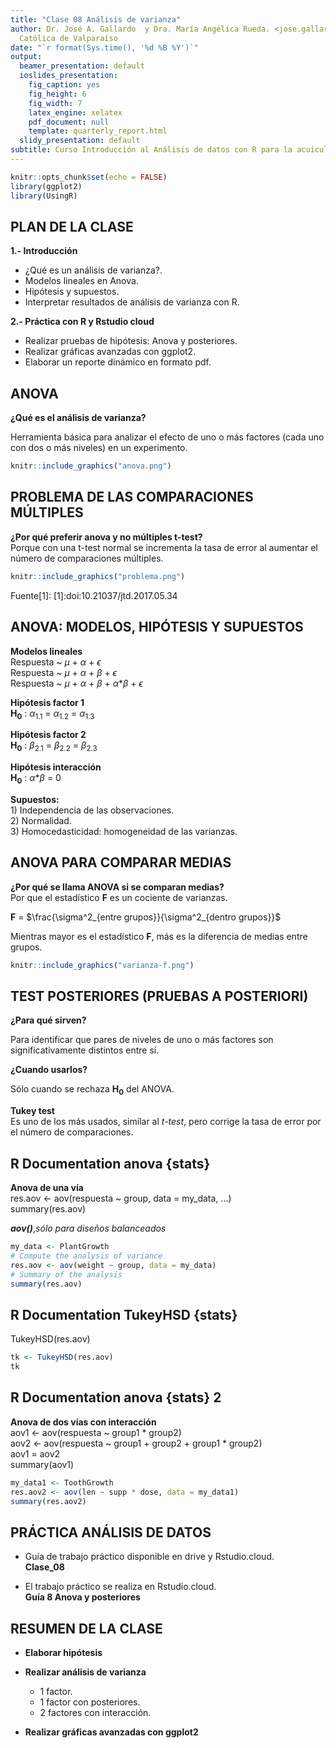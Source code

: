 ```yaml
---
title: "Clase 08 Análisis de varianza"
author: Dr. José A. Gallardo  y Dra. María Angélica Rueda. <jose.gallardo@pucv.cl>  |  Pontificia Universidad
  Católica de Valparaíso
date: "`r format(Sys.time(), '%d %B %Y')`"
output:
  beamer_presentation: default
  ioslides_presentation:
    fig_caption: yes
    fig_height: 6
    fig_width: 7
    latex_engine: xelatex
    pdf_document: null
    template: quarterly_report.html
  slidy_presentation: default
subtitle: Curso Introducción al Análisis de datos con R para la acuicultura.
---
```


```r
knitr::opts_chunk$set(echo = FALSE)
library(ggplot2)
library(UsingR)
```

## PLAN DE LA CLASE
**1.- Introducción**
    
- ¿Qué es un análisis de varianza?.   
- Modelos lineales en Anova.
- Hipótesis y supuestos.
- Interpretar resultados de análisis de varianza con R.

**2.- Práctica con R y Rstudio cloud**

- Realizar pruebas de hipótesis: Anova y posteriores.
- Realizar gráficas avanzadas con ggplot2. 
- Elaborar un reporte dinámico en formato pdf.  

## ANOVA

**¿Qué es el análisis de varianza?**

Herramienta básica para analizar el efecto de uno o más factores (cada uno con dos o más niveles) en un experimento.

```r
knitr::include_graphics("anova.png")
```

## PROBLEMA DE LAS COMPARACIONES MÚLTIPLES

**¿Por qué preferir anova y no múltiples t-test?**  
Porque con una t-test normal se incrementa la tasa de error al aumentar el número de comparaciones múltiples.

```r
knitr::include_graphics("problema.png")
```

Fuente[1]: [1]:doi:10.21037/jtd.2017.05.34 

## ANOVA: MODELOS, HIPÓTESIS Y SUPUESTOS

**Modelos lineales**  
Respuesta ~ $\mu$ + $\alpha$ + $\epsilon$   
Respuesta ~ $\mu$ + $\alpha$ + $\beta$ + $\epsilon$    
Respuesta ~ $\mu$ + $\alpha$ + $\beta$ + $\alpha$*$\beta$ + $\epsilon$

**Hipótesis factor 1**  
**H~0~** : $\alpha_{1.1}$ = $\alpha_{1.2}$ = $\alpha_{1.3}$    

**Hipótesis factor 2**  
**H~0~** : $\beta_{2.1}$ = $\beta_{2.2}$ = $\beta_{2.3}$  

**Hipótesis interacción**  
**H~0~** : $\alpha$*$\beta$ = 0

**Supuestos:**  
	1) Independencia de las observaciones.  
	2) Normalidad.  
	3) Homocedasticidad: homogeneidad de las varianzas.  

## ANOVA PARA COMPARAR MEDIAS

**¿Por qué se llama ANOVA si se comparan medias?**  
Por que el estadístico **F** es un cociente de varianzas.     

**F** = $\frac{\sigma^2_{entre grupos}}{\sigma^2_{dentro grupos}}$  

Mientras mayor es el estadístico **F**, más es la diferencia de medias entre grupos.  

```r
knitr::include_graphics("varianza-f.png")
```

## TEST POSTERIORES (PRUEBAS A POSTERIORI)

**¿Para qué sirven?**

Para identificar que pares de niveles de uno o más factores son significativamente distintos entre sí. 

**¿Cuando usarlos?**

Sólo cuando se rechaza **H~0~** del ANOVA. 

**Tukey test**  
Es uno de los más usados, similar al *t-test*, pero corrige la tasa de error por el número de comparaciones.

## R Documentation anova {stats}

**Anova de una vía**  
res.aov <- aov(respuesta ~ group, data = my_data, ...)  
summary(res.aov)  

**_aov()_**,*sólo para diseños balanceados*

```r
my_data <- PlantGrowth
# Compute the analysis of variance
res.aov <- aov(weight ~ group, data = my_data)
# Summary of the analysis
summary(res.aov)
```


## R Documentation TukeyHSD {stats}

TukeyHSD(res.aov)

```r
tk <- TukeyHSD(res.aov)
tk
```

## R Documentation anova {stats} 2

**Anova de dos vías con interacción**    
aov1 <- aov(respuesta ~ group1 * group2)  
aov2 <- aov(respuesta ~ group1 + group2 + group1 * group2)  
aov1 = aov2  
summary(aov1)  
```r
my_data1 <- ToothGrowth
res.aov2 <- aov(len ~ supp * dose, data = my_data1)
summary(res.aov2)
```

## PRÁCTICA ANÁLISIS DE DATOS
- Guía de trabajo práctico disponible en drive y Rstudio.cloud.  
**Clase_08**

- El trabajo práctico se realiza en Rstudio.cloud.  
**Guía 8 Anova y posteriores**

## RESUMEN DE LA CLASE

- **Elaborar hipótesis**

- **Realizar análisis de varianza**
    * 1 factor.  
    * 1 factor con posteriores.
    * 2 factores con interacción.
    
- **Realizar gráficas avanzadas con ggplot2**    
